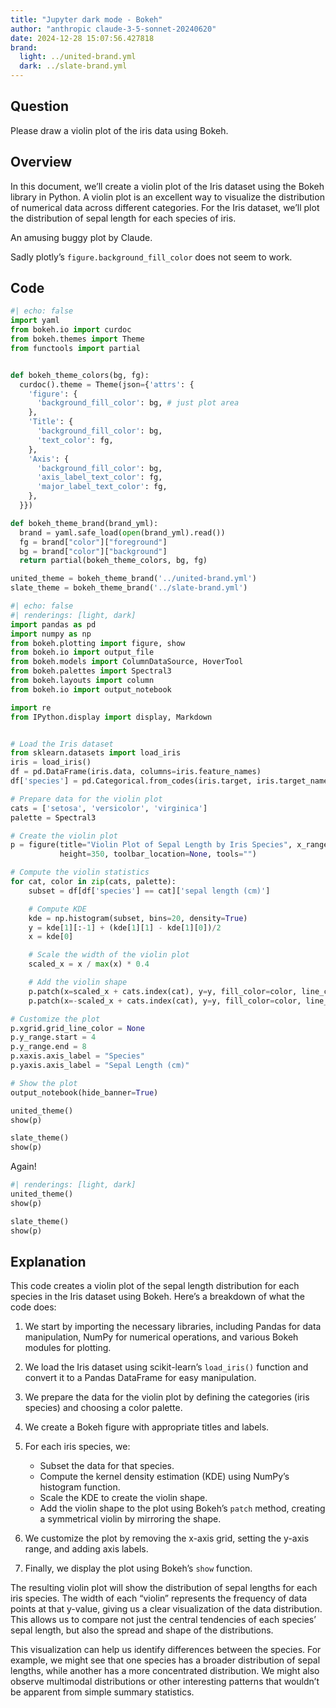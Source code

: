 ```yaml
---
title: "Jupyter dark mode - Bokeh"
author: "anthropic claude-3-5-sonnet-20240620"
date: 2024-12-28 15:07:56.427818
brand:
  light: ../united-brand.yml
  dark: ../slate-brand.yml
---
```


## Question

Please draw a violin plot of the iris data using Bokeh.

## Overview

In this document, we'll create a violin plot of the Iris dataset using the Bokeh library in Python. A violin plot is an excellent way to visualize the distribution of numerical data across different categories. For the Iris dataset, we'll plot the distribution of sepal length for each species of iris.

An amusing buggy plot by Claude.

Sadly plotly's `figure.background_fill_color` does not seem to work.

## Code

```python
#| echo: false
import yaml
from bokeh.io import curdoc
from bokeh.themes import Theme
from functools import partial


def bokeh_theme_colors(bg, fg):
  curdoc().theme = Theme(json={'attrs': {
    'figure': {
      'background_fill_color': bg, # just plot area
    },
    'Title': {
      'background_fill_color': bg,
      'text_color': fg,
    },
    'Axis': {
      'background_fill_color': bg,
      'axis_label_text_color': fg,
      'major_label_text_color': fg,
    },
  }})

def bokeh_theme_brand(brand_yml):
  brand = yaml.safe_load(open(brand_yml).read())
  fg = brand["color"]["foreground"]
  bg = brand["color"]["background"]
  return partial(bokeh_theme_colors, bg, fg)
```

```python
united_theme = bokeh_theme_brand('../united-brand.yml')
slate_theme = bokeh_theme_brand('../slate-brand.yml')
```

```python
#| echo: false
#| renderings: [light, dark]
import pandas as pd
import numpy as np
from bokeh.plotting import figure, show
from bokeh.io import output_file
from bokeh.models import ColumnDataSource, HoverTool
from bokeh.palettes import Spectral3
from bokeh.layouts import column
from bokeh.io import output_notebook

import re
from IPython.display import display, Markdown


# Load the Iris dataset
from sklearn.datasets import load_iris
iris = load_iris()
df = pd.DataFrame(iris.data, columns=iris.feature_names)
df['species'] = pd.Categorical.from_codes(iris.target, iris.target_names)

# Prepare data for the violin plot
cats = ['setosa', 'versicolor', 'virginica']
palette = Spectral3

# Create the violin plot
p = figure(title="Violin Plot of Sepal Length by Iris Species", x_range=cats,
           height=350, toolbar_location=None, tools="")

# Compute the violin statistics
for cat, color in zip(cats, palette):
    subset = df[df['species'] == cat]['sepal length (cm)']

    # Compute KDE
    kde = np.histogram(subset, bins=20, density=True)
    y = kde[1][:-1] + (kde[1][1] - kde[1][0])/2
    x = kde[0]

    # Scale the width of the violin plot
    scaled_x = x / max(x) * 0.4

    # Add the violin shape
    p.patch(x=scaled_x + cats.index(cat), y=y, fill_color=color, line_color="black", alpha=0.6)
    p.patch(x=-scaled_x + cats.index(cat), y=y, fill_color=color, line_color="black", alpha=0.6)

# Customize the plot
p.xgrid.grid_line_color = None
p.y_range.start = 4
p.y_range.end = 8
p.xaxis.axis_label = "Species"
p.yaxis.axis_label = "Sepal Length (cm)"

# Show the plot
output_notebook(hide_banner=True)

united_theme()
show(p)

slate_theme()
show(p)
```

Again!
```python
#| renderings: [light, dark]
united_theme()
show(p)

slate_theme()
show(p)
```

## Explanation

This code creates a violin plot of the sepal length distribution for each species in the Iris dataset using Bokeh. Here's a breakdown of what the code does:

1. We start by importing the necessary libraries, including Pandas for data manipulation, NumPy for numerical operations, and various Bokeh modules for plotting.

2. We load the Iris dataset using scikit-learn's `load_iris()` function and convert it to a Pandas DataFrame for easy manipulation.

3. We prepare the data for the violin plot by defining the categories (iris species) and choosing a color palette.

4. We create a Bokeh figure with appropriate titles and labels.

5. For each iris species, we:
   - Subset the data for that species.
   - Compute the kernel density estimation (KDE) using NumPy's histogram function.
   - Scale the KDE to create the violin shape.
   - Add the violin shape to the plot using Bokeh's `patch` method, creating a symmetrical violin by mirroring the shape.

6. We customize the plot by removing the x-axis grid, setting the y-axis range, and adding axis labels.

7. Finally, we display the plot using Bokeh's `show` function.

The resulting violin plot will show the distribution of sepal lengths for each iris species. The width of each "violin" represents the frequency of data points at that y-value, giving us a clear visualization of the data distribution. This allows us to compare not just the central tendencies of each species' sepal length, but also the spread and shape of the distributions.

This visualization can help us identify differences between the species. For example, we might see that one species has a broader distribution of sepal lengths, while another has a more concentrated distribution. We might also observe multimodal distributions or other interesting patterns that wouldn't be apparent from simple summary statistics.